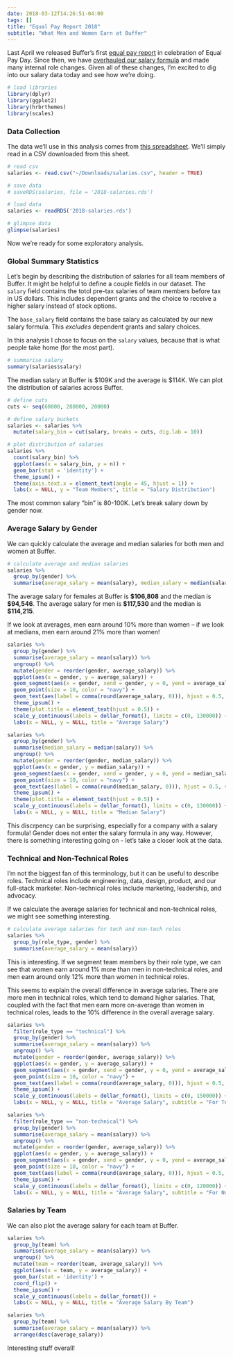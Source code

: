 ```yaml
---
date: 2018-03-12T14:26:51-04:00
tags: []
title: "Equal Pay Report 2018"
subtitle: "What Men and Women Earn at Buffer"
---
```


Last April we released Buffer's first [equal pay report](https://open.buffer.com/equal-pay/) in celebration of Equal Pay Day. Since then, we have [overhauled our salary formula](https://open.buffer.com/salary-formula/) and made many internal role changes. Given all of these changes, I'm excited to dig into our salary data today and see how we're doing.

```r
# load libraries
library(dplyr)
library(ggplot2)
library(hrbrthemes)
library(scales)
```

### Data Collection
The data we'll use in this analysis comes from [this spreadsheet](https://docs.google.com/spreadsheets/d/1cRI2VUhFVWB-c8wTmTnbT2OMOdDNnbh06bjCID_IKt0/edit?usp=sharing). We'll simply read in a CSV downloaded from this sheet.

```r
# read csv
salaries <- read.csv("~/Downloads/salaries.csv", header = TRUE)
```

```r
# save data
# saveRDS(salaries, file = '2018-salaries.rds')

# load data 
salaries <- readRDS('2018-salaries.rds')

# glimpse data
glimpse(salaries)
```

Now we're ready for some exploratory analysis.

### Global Summary Statistics
Let's begin by describing the distribution of salaries for all team members of Buffer. It might be helpful to define a couple fields in our dataset. The `salary` field contains the totol pre-tax salaries of team members before tax in US dollars. This includes dependent grants and the choice to receive a higher salary instead of stock options. 

The `base_salary` field contains the base salary as calculated by our new salary formula. This _excludes_ dependent grants and salary choices.

In this analysis I chose to focus on the `salary` values, because that is what people take home (for the most part). 

```r
# summarise salary
summary(salaries$salary)
```

The median salary at Buffer is \$109K and the average is \$114K. We can plot the distribution of salaries across Buffer.

```r
# define cuts
cuts <- seq(60000, 280000, 20000)

# define salary buckets
salaries <- salaries %>% 
  mutate(salary_bin = cut(salary, breaks = cuts, dig.lab = 10))

# plot distribution of salaries
salaries %>% 
  count(salary_bin) %>% 
  ggplot(aes(x = salary_bin, y = n)) +
  geom_bar(stat = 'identity') +
  theme_ipsum() +
  theme(axis.text.x = element_text(angle = 45, hjust = 1)) +
  labs(x = NULL, y = "Team Members", title = "Salary Distribution")
```

The most common salary "bin" is 80-100K. Let's break salary down by gender now.

### Average Salary by Gender
We can quickly calculate the average and median salaries for both men and women at Buffer.

```r
# calculate average and median salaries
salaries %>% 
  group_by(gender) %>% 
  summarise(average_salary = mean(salary), median_salary = median(salary))
```

The average salary for females at Buffer is **$106,808** and the median is **$94,546**. The average salary for men is **$117,530** and the median is **$114,215**. 

If we look at averages, men earn around 10% more than women -- if we look at medians, men earn around 21% more than women! 

```r
salaries %>%
  group_by(gender) %>%
  summarise(average_salary = mean(salary)) %>% 
  ungroup() %>% 
  mutate(gender = reorder(gender, average_salary)) %>% 
  ggplot(aes(x = gender, y = average_salary)) +
  geom_segment(aes(x = gender, xend = gender, y = 0, yend = average_salary)) +
  geom_point(size = 10, color = "navy") +
  geom_text(aes(label = comma(round(average_salary, 0))), hjust = 0.5, vjust = -2) +
  theme_ipsum() +
  theme(plot.title = element_text(hjust = 0.5)) +
  scale_y_continuous(labels = dollar_format(), limits = c(0, 130000)) +
  labs(x = NULL, y = NULL, title = "Average Salary")
```

```r
salaries %>%
  group_by(gender) %>%
  summarise(median_salary = median(salary)) %>% 
  ungroup() %>% 
  mutate(gender = reorder(gender, median_salary)) %>% 
  ggplot(aes(x = gender, y = median_salary)) +
  geom_segment(aes(x = gender, xend = gender, y = 0, yend = median_salary)) +
  geom_point(size = 10, color = "navy") +
  geom_text(aes(label = comma(round(median_salary, 0))), hjust = 0.5, vjust = -2) +
  theme_ipsum() +
  theme(plot.title = element_text(hjust = 0.5)) +
  scale_y_continuous(labels = dollar_format(), limits = c(0, 130000)) +
  labs(x = NULL, y = NULL, title = "Median Salary")
```

This discrpency can be surprising, especially for a company with a salary formula! Gender does not enter the salary formula in any way. However, there is something interesting going on - let's take a closer look at the data.

### Technical and Non-Technical Roles
I'm not the biggest fan of this terminology, but it can be useful to describe roles. Technical roles include engineering, data, design, product, and our full-stack marketer. Non-technical roles include marketing, leadership, and advocacy. 

If we calculate the average salaries for technical and non-technical roles, we might see something interesting.

```r
# calculate average salaries for tech and non-tech roles
salaries %>% 
  group_by(role_type, gender) %>% 
  summarise(average_salary = mean(salary))
```

This is interesting. If we segment team members by their role type, we can see that women earn around 1% more than men in non-technical roles, and men earn around only 12% more than women in technical roles. 

This seems to explain the overall difference in average salaries. There are more men in technical roles, which tend to demand higher salaries. That, coupled with the fact that men earn more on-average than women in technical roles, leads to the 10% difference in the overall average salary.

```r
salaries %>%
  filter(role_type == "technical") %>% 
  group_by(gender) %>%
  summarise(average_salary = mean(salary)) %>% 
  ungroup() %>% 
  mutate(gender = reorder(gender, average_salary)) %>% 
  ggplot(aes(x = gender, y = average_salary)) +
  geom_segment(aes(x = gender, xend = gender, y = 0, yend = average_salary)) +
  geom_point(size = 10, color = "navy") +
  geom_text(aes(label = comma(round(average_salary, 0))), hjust = 0.5, vjust = -2) +
  theme_ipsum() +
  scale_y_continuous(labels = dollar_format(), limits = c(0, 150000)) +
  labs(x = NULL, y = NULL, title = "Average Salary", subtitle = "For Technical Roles")
```

```r
salaries %>%
  filter(role_type == "non-technical") %>% 
  group_by(gender) %>%
  summarise(average_salary = mean(salary)) %>% 
  ungroup() %>% 
  mutate(gender = reorder(gender, average_salary)) %>% 
  ggplot(aes(x = gender, y = average_salary)) +
  geom_segment(aes(x = gender, xend = gender, y = 0, yend = average_salary)) +
  geom_point(size = 10, color = "navy") +
  geom_text(aes(label = comma(round(average_salary, 0))), hjust = 0.5, vjust = -2) +
  theme_ipsum() +
  scale_y_continuous(labels = dollar_format(), limits = c(0, 120000)) +
  labs(x = NULL, y = NULL, title = "Average Salary", subtitle = "For Non-Technical Roles")
```

### Salaries by Team
We can also plot the average salary for each team at Buffer.

```r
salaries %>%
  group_by(team) %>%
  summarise(average_salary = mean(salary)) %>% 
  ungroup() %>% 
  mutate(team = reorder(team, average_salary)) %>% 
  ggplot(aes(x = team, y = average_salary)) +
  geom_bar(stat = 'identity') + 
  coord_flip() +
  theme_ipsum() +
  scale_y_continuous(labels = dollar_format()) +
  labs(x = NULL, y = NULL, title = "Average Salary By Team")
```

```r
salaries %>%
  group_by(team) %>%
  summarise(average_salary = mean(salary)) %>% 
  arrange(desc(average_salary))
```

Interesting stuff overall!
